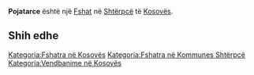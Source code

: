 {{Fshat në Kosovës
 | Emri                = Pojatarce
| srp_N_name = Pojatarce
| srp_N_FULL_NAME_RO = Pojatarce
| srp_N_FULL_NAME_ND_RO = Pojatarce
| srp_N_SORT_NAME_RG = POJATARCE
| srp_N_FULL_NAME_RG = Pojatarce
| srp_N_FULL_NAME_ND_RG = Pojatarce

 | Emri (Rasa dhanore) = 
 | Figura              = 
 | Shteti              = Kosovo
 | Komuna              = Shtërpcë
 | Kodi postar         = 
 | Sipërfaqja          = 

 | Popullsia           = 

 | Regj. i popullsisë  = 
 | Dend. e popullsisë  = 
 | Faqja zyrtare       = 
 <!--- Koordinatat ----> 
 | Gjerësia            = 42.269167
 | Gjatësia            = 21.105
 | Lartësia            = 
}}
'''Pojatarce''' është një [[Fshat]] në [[Shtërpcë]] të [[Kosovës]].

<!-- == Gjeografia == -->
<!-- == Historia == -->
<!-- == Demografia == -->
== Shih edhe ==
{{Komuna Shtërpcë}}
{{Kosovo-Administrata-Cung}}

[[Kategoria:Fshatra në Kosovës]]
[[Kategoria:Fshatra në Kommunes Shtërpcë]]
[[Kategoria:Vendbanime në Kosovës]]